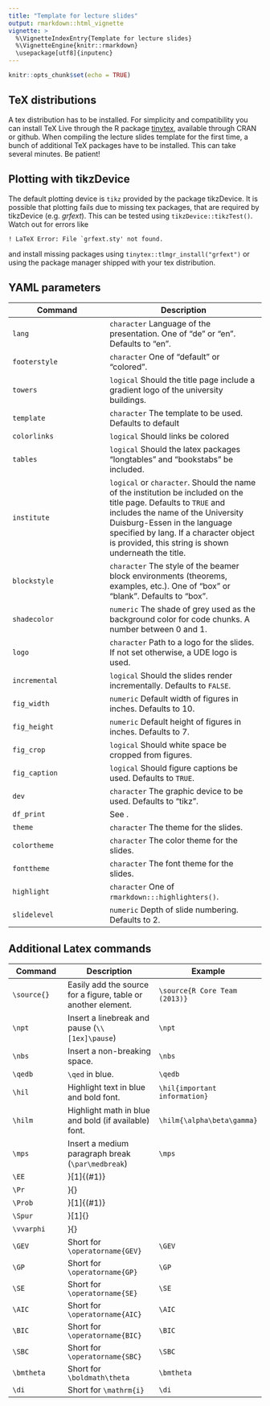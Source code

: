 ```yaml
---
title: "Template for lecture slides"
output: rmarkdown::html_vignette
vignette: >
  %\VignetteIndexEntry{Template for lecture slides}
  %\VignetteEngine{knitr::rmarkdown}
  \usepackage[utf8]{inputenc}
---
```


```r
knitr::opts_chunk$set(echo = TRUE)
```

## TeX distributions

A tex distribution has to be installed. For simplicity and compatibility you can install TeX Live through
the R package [tinytex](https://github.com/yihui/tinytex), available through CRAN or github.
When compiling the lecture slides template for the first time, a bunch of additional TeX packages have to
be installed. This can take several minutes. Be patient!

## Plotting with tikzDevice

The default plotting device is `tikz` provided by the package tikzDevice. It is possible that plotting fails due to missing tex packages,
that are required by tikzDevice (e.g. *grfext*). This can be tested using `tikzDevice::tikzTest()`. Watch out for errors like

```
! LaTeX Error: File `grfext.sty' not found.
```

and install missing packages using `tinytex::tlmgr_install("grfext")` or using the package manager shipped with your tex distribution.

## YAML parameters

| Command | Description |
| ------- | ----------- |
| `lang` | `character` Language of the presentation. One of "de" or "en". Defaults to "en".|
| `footerstyle` | `character` One of "default" or "colored". |
| `towers` | `logical` Should the title page include a gradient logo of the university buildings. |
| `template` | `character` The template to be used. Defaults to default |
| `colorlinks` | `logical` Should links be colored |
| `tables` | `logical` Should the latex packages "longtables" and "bookstabs" be included. |
| `institute` | `logical` or `character`. Should the name of the institution be included on the title page. Defaults to `TRUE` and includes the name of the University Duisburg-Essen in the language specified by lang. If a character object is provided, this string is shown underneath the title. |
| `blockstyle` | `character` The style of the beamer block environments (theorems, examples, etc.). One of "box" or "blank". Defaults to "box". |
| `shadecolor` | `numeric` The shade of grey used as the background color for code chunks. A number between 0 and 1. |
| `logo` | `character` Path to a logo for the slides. If not set otherwise, a UDE logo is used. |
| `incremental` | `logical` Should the slides render incrementally. Defaults to `FALSE`. |
| `fig_width` | `numeric` Default width of figures in inches. Defaults to 10. |
| `fig_height` | `numeric` Default height of figures in inches. Defaults to 7. |
| `fig_crop` | `logical` Should white space be cropped from figures. |
| `fig_caption` | `logical` Should figure captions be used. Defaults to `TRUE`. |
| `dev` | `character` The graphic device to be used. Defaults to "tikz". |
| `df_print` | See \link[rmarkdown]{output_format}. |
| `theme` | `character` The theme for the slides. |
| `colortheme` | `character` The color theme for the slides.|
| `fonttheme` | `character` The font theme for the slides. |
| `highlight` | `character` One of `rmarkdown:::highlighters()`. |
| `slidelevel` | `numeric` Depth of slide numbering. Defaults to 2. |

## Additional Latex commands

| Command | Description | Example |
| ------- | ----------- | ------- |
| `\source{}` | Easily add the source for a figure, table or another element. | `\source{R Core Team (2013)}` |
| `\npt` | Insert a linebreak and pause (`\\[1ex]\pause`)| `\npt` |
| `\nbs` | Insert a non-breaking space. | `\nbs` |
| `\qedb` | `\qed` in blue. | `\qedb` |
| `\hil` | Highlight text in blue and bold font. | `\hil{important information}` |
| `\hilm` | Highlight math in blue and bold (if available) font.| `\hilm{\alpha\beta\gamma}` |
| `\mps` | Insert a medium paragraph break (`\par\medbreak`)| `\mps`|
| `\EE` |}[1]{\E\left(#1\right)}
| `\Pr` |}{\ensuremath{\mathrm{P}}}
| `\Prob` |}[1]{\Pr\left(#1\right)}
| `\Spur` |}[1]{\spur\left[#1\right]}
| `\vvarphi` |}{\bm \varphi}
| `\GEV` | Short for `\operatorname{GEV}` |`\GEV`|
| `\GP` | Short for `\operatorname{GP}` |`\GP`|
| `\SE` | Short for `\operatorname{SE}` |`\SE`|
| `\AIC` | Short for `\operatorname{AIC}` |`\AIC`|
| `\BIC` | Short for `\operatorname{BIC}` |`\BIC`|
| `\SBC` | Short for `\operatorname{SBC}` | `\SBC` |
| `\bmtheta` | Short for `\boldmath\theta` | `\bmtheta` |
| `\di` | Short for `\mathrm{i}` | `\di` |

